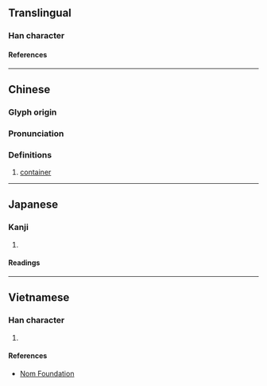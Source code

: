 {{character info/new}}
==Translingual==

===Han character===
{{Han char|rn=75|rad=木|as=05|sn=9|four=49950|canj=DFQ|ids=⿰木半}}

====References====
{{Han ref|kx=0518.130|dkj=14608|dj=0906.130|hdz=21188.050|uh=67C8}}

----

==Chinese==
{{zh-forms}}

===Glyph origin===
{{Han etym}}

===Pronunciation===
{{zh-pron
|m=bàn,pán
|c=bun6
|mc=y
|oc=y
|ma=
|cat=n
}}

===Definitions===
{{zh-hanzi}}

# [[container]]

----

==Japanese==

===Kanji===
{{ja-kanji|grade=|rs=木05}}

# {{rfdef|ja|sort=木05}}

====Readings====
{{ja-readings
|on=はん, ばん
|kun=はち
}}

----

==Vietnamese==

===Han character===
{{vi-readings|rs=木05|reading=[[bạn]], [[bàn]]}}

# {{rfdef|vi|sort=木05}}

====References====
* [http://nomfoundation.org/common/nom_details.php?codepoint=67c8 Nom Foundation]